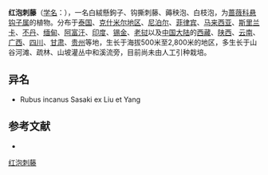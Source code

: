 {{Speciesbox
| name = 红泡刺藤
| status = 
| status_system = 
| image =
| genus = Rubus
| species = niveus
| authority = Thunb.
}}

'''红泡刺藤'''（[[学名|学名]]：{{lang|la|''Rubus niveus''}}），一名白絨懸鉤子、钩撕刺藤、薅秧泡、白枝泡，为[[蔷薇科|蔷薇科]][[悬钩子属|悬钩子属]]的植物。分布于[[泰国|泰国]]、[[克什米尔地区|克什米尔地区]]、[[尼泊尔|尼泊尔]]、[[菲律宾|菲律宾]]、[[马来西亚|马来西亚]]、[[斯里兰卡|斯里兰卡]]、[[不丹|不丹]]、[[缅甸|缅甸]]、[[阿富汗|阿富汗]]、[[印度|印度]]、[[锡金|锡金]]、[[老挝|老挝]]以及[[中国大陆|中国大陆]]的[[西藏|西藏]]、[[陕西|陕西]]、[[云南|云南]]、[[广西|广西]]、[[四川|四川]]、[[甘肃|甘肃]]、[[贵州|贵州]]等地，生长于海拔500米至2,800米的地区，多生长于山谷河滩、疏林、山坡灌丛中和溪流旁，目前尚未由人工引种栽培。

== 异名 ==
* Rubus incanus Sasaki ex Liu et Yang

== 参考文献 ==
<div class="references-small">
* {{cite web| url =http://www.bioinfo.cn/db05/KmzwSpecies.php?action=view&id=19454| title =红泡刺藤| work =《中国高等植物数据库全库》| publisher =中国科学院微生物研究所| author =昆明植物研究所| accessdate =2009-02-25| deadurl =yes| archiveurl =https://web.archive.org/web/20160305042312/http://www.bioinfo.cn/db05/KmzwSpecies.php?action=view&id=19454| archivedate =2016-03-05}}
</div>
{{Taxonbar|from=Q1023525}}

[[Category:悬钩子属|红泡刺藤]]


{{植物小作品}}